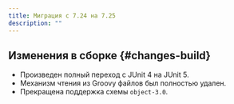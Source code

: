 ```yaml
---
title: Миграция с 7.24 на 7.25
description: ""
---
```


## Изменения в сборке {#changes-build}

- Произведен полный переход с JUnit 4 на JUnit 5.
- Механизм чтения из Groovy файлов был полностью удален.
- Прекращена поддержка схемы `object-3.0`.
